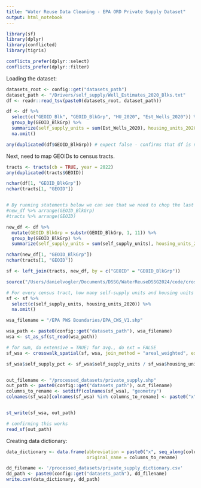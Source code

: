 ```yaml
---
title: "Water Reuse Data Cleaning - EPA ORD Private Supply Dataset"
output: html_notebook
---
```


```r
library(sf)
library(dplyr)
library(conflicted)
library(tigris)

conflicts_prefer(dplyr::select)
conflicts_prefer(dplyr::filter)
```

Loading the dataset:

```r
datasets_root <- config::get("datasets_path")
dataset_path <- "/Drivers/self_supply/Well_Estimates_2020_Blks.txt"
df <- readr::read_tsv(paste0(datasets_root, dataset_path))

df <- df %>% 
  select(c("GEOID_Blk", "GEOID_BlkGrp", "HU_2020", "Est_Wells_2020")) %>%
  group_by(GEOID_BlkGrp) %>%
  summarize(self_supply_units = sum(Est_Wells_2020), housing_units_2020 = sum(HU_2020)) %>%
  na.omit()

any(duplicated(df$GEOID_BlkGrp)) # expect false - confirms that df is now on census tract level
```


Next, need to map GEOIDs to census tracts.

```r
tracts <- tracts(cb = TRUE, year = 2022)
any(duplicated(tracts$GEOID))
```

```r
nchar(df[1, "GEOID_BlkGrp"])
nchar(tracts[1, "GEOID"])


# By running statements below we can see that we need to chop the last char off of new_df$GEOID_BlkGrp
#new_df %>% arrange(GEOID_BlkGrp)
#tracts %>% arrange(GEOID)

new_df <- df %>% 
  mutate(GEOID_BlkGrp = substr(GEOID_BlkGrp, 1, 11)) %>% 
  group_by(GEOID_BlkGrp) %>%
  summarize(self_supply_units = sum(self_supply_units), housing_units_2020 = sum(housing_units_2020))

nchar(new_df[1, "GEOID_BlkGrp"])
nchar(tracts[1, "GEOID"])

sf <- left_join(tracts, new_df, by = c("GEOID" = "GEOID_BlkGrp"))

```

```r
source("/Users/danielvogler/Documents/DSSG/WaterReuseDSSG2024/code/crosswalk/crosswalk_spatial.R")
```
```r
# For every census tract, how many self-supply units and housing units does it have (if data exists)?
sf <- sf %>% 
  select(c(self_supply_units, housing_units_2020)) %>%
  na.omit()
```

```r
wsa_filename = "/EPA PWS Boundaries/EPA_CWS_V1.shp"

wsa_path <- paste0(config::get("datasets_path"), wsa_filename)
wsa <- st_as_sf(st_read(wsa_path))

# for sum, do extensive = TRUE; for avg., do ext = FALSE
sf_wsa <- crosswalk_spatial(sf, wsa, join_method = "areal_weighted", extensive = TRUE)

sf_wsa$self_supply_pct <- sf_wsa$self_supply_units / sf_wsa$housing_units_2020


out_filename <- "/processed_datasets/private_supply.shp"
out_path <- paste0(config::get("datasets_path"), out_filename)
columns_to_rename <- setdiff(colnames(sf_wsa), "geometry")
colnames(sf_wsa)[colnames(sf_wsa) %in% columns_to_rename] <- paste0("x", seq_along(columns_to_rename))


st_write(sf_wsa, out_path)

# confirming this works
read_sf(out_path)
```

Creating data dictionary:
```r
data_dictionary <- data.frame(abbreviation = paste0("x", seq_along(columns_to_rename)),
                              original_name = columns_to_rename)

dd_filename <- '/processed_datasets/private_supply_dictionary.csv'
dd_path <- paste0(config::get("datasets_path"), dd_filename)
write.csv(data_dictionary, dd_path)
```